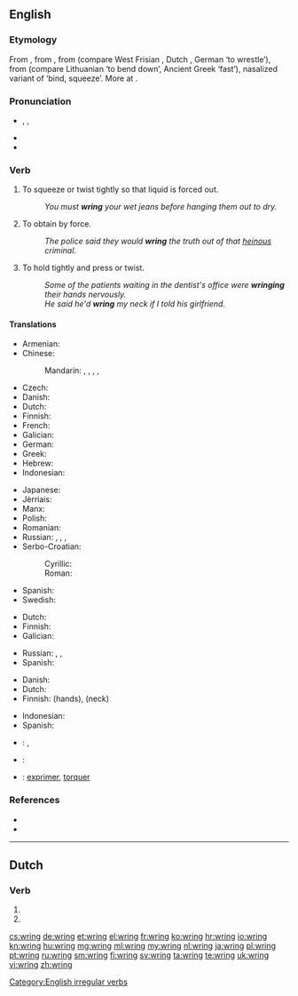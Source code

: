 ==English==

===Etymology===
From {{etyl|enm}} {{term|wringen|lang=enm}}, from {{etyl|ang}} {{term|wringan|lang=ang}}, from {{etyl|gem-pro}} {{recons|wrenganan|lang=gem-pro}} (compare West Frisian {{term|wringe|lang=fy}}, Dutch {{term|wringen|lang=nl}}, German {{term|ringen|lang=de}} ‘to wrestle’), from {{etyl|ine-pro}} {{recons|wrenǵʰ-|lang=ine-pro}} (compare Lithuanian {{term|reñgtis|lang=lt}} ‘to bend down’, Ancient Greek {{term|ῥίμφα|tr=rhímpha|lang=grc}} ‘fast’), nasalized variant of {{recons|werǵʰ-|lang=ine-pro}} ‘bind, squeeze’. More at {{l|en|worry}}.

===Pronunciation===
* {{enPR|rĭng}}, {{IPA|/ɹɪŋ/}}, {{X-SAMPA|/rIN/}}
* {{homophones|ring|lang=en}}
* {{rhymes|ɪŋ}}

===Verb===
{{en-verb|wrings|wringing|'''[[wrang]]''' or '''[[wrung]]'''|wrung}}

# To squeeze or twist tightly so that liquid is forced out.
#: ''You must '''wring''' your wet jeans before hanging them out to dry.''
# To obtain by force.
#: ''The police said they would '''wring''' the truth out of that [[heinous]] criminal.''
# To hold tightly and press or twist.
#: ''Some of the patients waiting in the dentist's office were '''wringing''' their hands nervously.''
#: ''He said he'd '''wring''' my neck if I told his girlfriend.''

====Translations====
{{trans-top|to squeeze or twist tightly so that liquid is forced out}}
* Armenian: {{t-|hy|քամել|tr=k'amel}}
* Chinese:
*: Mandarin: {{t|cmn|擰|sc=Hani}}, {{t|cmn|拧|tr=níng|sc=Hani}}, {{t|cmn|絞|sc=Hani}}, {{t|cmn|绞|tr=jiǎo|sc=Hani}}, {{t|cmn|扭|tr=niǔ|sc=Hani}}
* Czech: {{t+|cs|ždímat}}
* Danish: {{t-|da|vride}}
* Dutch: {{t+|nl|uitwringen}}
* Finnish: {{t+|fi|vääntää}}
* French: {{t+|fr|essorer}}
* Galician: {{t-|gl|espremer}}
* German: {{t+|de|wringen}}
* Greek: {{t+|el|στείβω}}
* Hebrew: {{t-|he|סחט|tr=sakhát}}
* Indonesian: {{t+|id|peras}}
{{trans-mid}}
* Japanese: {{t-|ja|絞る|tr=しぼる, jimoru|sc=Jpan}}
* Jèrriais: {{tø|roa-jer|teurtre}}
* Manx: {{t-|gv|faast}}
* Polish: {{t-|pl|wykręcać}}
* Romanian: {{t-|ro|stoarce}}
* Russian: {{t+|ru|выжимать|sc=Cyrl|alt=выжима́ть|tr=vyžimátʹ}} {{impf}}, {{t+|ru|выжать|sc=Cyrl|alt=вы́жать|tr=výžatʹ}} {{pf.}}, {{t-|ru|выкручивать|tr=vykrúčivatʼ|sc=Cyrl}} {{impf}}, {{t+|ru|выкрутить|tr=výkrutitʼ|sc=Cyrl}} {{pf.}}
* Serbo-Croatian:
*: Cyrillic: {{t-|sh|исциједити}}
*: Roman: {{t-|sh|iscijediti}}
* Spanish: {{t-|es|exprimir}}
* Swedish: {{t|sv|vrida ur}}
{{trans-bottom}}

{{trans-top|to obtain by force}}
* Dutch: {{t+|nl|afpersen}}
* Finnish: {{t+|fi|puristaa}}
* Galician: {{t-|gl|espremer}}
{{trans-mid}}
* Russian: {{t+|ru|выжимать|tr=vyžimátʼ|sc=Cyrl}} {{impf}}, {{t+|ru|выжать|tr=výžatʼ|sc=Cyrl}} {{pf.}}, {{t+|ru|вымогать|tr=vymogátʼ|sc=Cyrl}} {{impf}}
* Spanish: {{t-|es|exprimir}}
{{trans-bottom}}

{{trans-top|to hold tightly and press or twist}}
* Danish: {{t-|da|vride}}
* Dutch: {{t+|nl|wringen}}
* Finnish: {{t+|fi|väännellä}} (hands), {{t+|fi|vääntää}} {{t-|fi|niskat nurin}} (neck)
{{trans-mid}}
* Indonesian: {{t+|id|remas}}
* Spanish: {{t-|es|retorcer}}
{{trans-bottom}}

{{checktrans-top}}
* {{ttbc|nl}}: {{t+|nl|wringen}}, {{t+|nl|uitwringen}}
* {{ttbc|fr}}: {{t+|fr|tordre}}
* {{ttbc|ia}}: [[exprimer]], [[torquer]]
{{trans-bottom}}

===References===
* {{R:Century 1911}}
* {{R:Webster 1913}}

[[Category:English irregular verbs]]

----

==Dutch==

===Verb===
{{head|nl}}

# {{nl-verb-form|p=1|n=sg|t=pres|m=ind|wringen}}
# {{nl-verb-form|m=imp|wringen}}

[[cs:wring]]
[[de:wring]]
[[et:wring]]
[[el:wring]]
[[fr:wring]]
[[ko:wring]]
[[hr:wring]]
[[io:wring]]
[[kn:wring]]
[[hu:wring]]
[[mg:wring]]
[[ml:wring]]
[[my:wring]]
[[nl:wring]]
[[ja:wring]]
[[pl:wring]]
[[pt:wring]]
[[ru:wring]]
[[sm:wring]]
[[fi:wring]]
[[sv:wring]]
[[ta:wring]]
[[te:wring]]
[[uk:wring]]
[[vi:wring]]
[[zh:wring]]